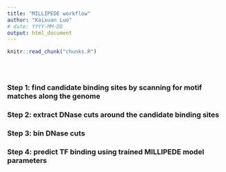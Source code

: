 ```yaml
---
title: "MILLIPEDE workflow"
author: "Kaixuan Luo"
# date: YYYY-MM-DD
output: html_document
---
```


<!-- The file analysis/chunks.R contains chunks that define default settings
shared across the workflowr files. -->
```r
knitr::read_chunk("chunks.R")
```

<!-- Update knitr chunk options -->
```r
```

<!-- Insert the date the file was last updated -->
```r
```

<!-- Insert the code version (Git commit SHA1) if Git repository exists and R
 package git2r is installed -->
```r
```

###  Step 1: find candidate binding sites by scanning for motif matches along the genome

### Step 2: extract DNase cuts around the candidate binding sites

### Step 3: bin DNase cuts

### Step 4: predict TF binding using trained MILLIPEDE model parameters

